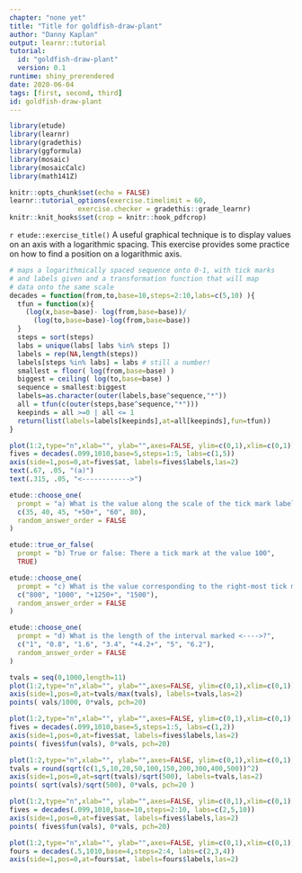 ```yaml
---
chapter: "none yet"
title: "Title for goldfish-draw-plant"
author: "Danny Kaplan"
output: learnr::tutorial
tutorial:
  id: "goldfish-draw-plant"
  version: 0.1
runtime: shiny_prerendered
date: 2020-06-04 
tags: [first, second, third]
id: goldfish-draw-plant
---
```


```r
library(etude)
library(learnr)
library(gradethis)
library(ggformula)
library(mosaic)
library(mosaicCalc)
library(math141Z)

knitr::opts_chunk$set(echo = FALSE)
learnr::tutorial_options(exercise.timelimit = 60, 
                 exercise.checker = gradethis::grade_learnr)
knitr::knit_hooks$set(crop = knitr::hook_pdfcrop)
```


`r etude::exercise_title()` A useful graphical technique is to display values on an axis with a logarithmic spacing. This exercise provides some practice on how to find a position on a logarithmic axis.


```r
# maps a logarithmically spaced sequence onto 0-1, with tick marks
# and labels given and a transformation function that will map
# data onto the same scale
decades = function(from,to,base=10,steps=2:10,labs=c(5,10) ){
  tfun = function(x){
    (log(x,base=base)- log(from,base=base))/
      (log(to,base=base)-log(from,base=base))
  }
  steps = sort(steps)
  labs = unique(labs[ labs %in% steps ])
  labels = rep(NA,length(steps))
  labels[steps %in% labs] = labs # still a number!
  smallest = floor( log(from,base=base) )
  biggest = ceiling( log(to,base=base) )
  sequence = smallest:biggest
  labels=as.character(outer(labels,base^sequence,"*"))
  all = tfun(c(outer(steps,base^sequence,"*")))
  keepinds = all >=0 | all <= 1
  return(list(labels=labels[keepinds],at=all[keepinds],fun=tfun))
}
```



```r
plot(1:2,type="n",xlab="", ylab="",axes=FALSE, ylim=c(0,1),xlim=c(0,1))
fives = decades(.099,1010,base=5,steps=1:5, labs=c(1,5))
axis(side=1,pos=0,at=fives$at, labels=fives$labels,las=2)
text(.67, .05, "(a)")
text(.315, .05, "<------------>")
```


```r
etude::choose_one(
  prompt = "a) What is the value along the scale of the tick mark labeled (a)?",
  c(35, 40, 45, "+50+", "60", 80),
  random_answer_order = FALSE
)
```

```r
etude::true_or_false(
  prompt = "b) True or false: There a tick mark at the value 100",
  TRUE)
```


```r
etude::choose_one(
  prompt = "c) What is the value corresponding to the right-most tick mark on the scale?",
  c("800", "1000", "+1250+", "1500"),
  random_answer_order = FALSE
)
```

```r
etude::choose_one(
  prompt = "d) What is the length of the interval marked <---->?",
  c("1", "0.8", "1.6", "3.4", "+4.2+", "5", "6.2"),
  random_answer_order = FALSE
)
```

<!-- Some other scales for other problems? -->
```r
tvals = seq(0,1000,length=11)
plot(1:2,type="n",xlab="", ylab="",axes=FALSE, ylim=c(0,1),xlim=c(0,1))
axis(side=1,pos=0,at=tvals/max(tvals), labels=tvals,las=2)
points( vals/1000, 0*vals, pch=20)
```

```r
plot(1:2,type="n",xlab="", ylab="",axes=FALSE, ylim=c(0,1),xlim=c(0,1))
fives = decades(.099,1010,base=5,steps=1:5, labs=c(1,2))
axis(side=1,pos=0,at=fives$at, labels=fives$labels,las=2)
points( fives$fun(vals), 0*vals, pch=20)
```

```r
plot(1:2,type="n",xlab="", ylab="",axes=FALSE, ylim=c(0,1),xlim=c(0,1))
tvals = round(sqrt(c(1,5,10,20,50,100,150,200,300,400,500))^2)
axis(side=1,pos=0,at=sqrt(tvals)/sqrt(500), labels=tvals,las=2)
points( sqrt(vals)/sqrt(500), 0*vals, pch=20 )
```


```r
plot(1:2,type="n",xlab="", ylab="",axes=FALSE, ylim=c(0,1),xlim=c(0,1))
fives = decades(.099,1010,base=10,steps=2:10, labs=c(2,5,10))
axis(side=1,pos=0,at=fives$at, labels=fives$labels,las=2)
points( fives$fun(vals), 0*vals, pch=20)
```





```r
plot(1:2,type="n",xlab="", ylab="",axes=FALSE, ylim=c(0,1),xlim=c(0,1))
fours = decades(.5,1010,base=4,steps=2:4, labs=c(2,3,4))
axis(side=1,pos=0,at=fours$at, labels=fours$labels,las=2)
```



